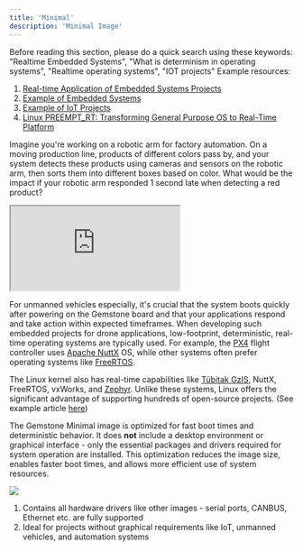 ```yaml
---
title: 'Minimal'
description: 'Minimal Image'
---
```


<Note>
Before reading this section, please do a quick search using these keywords:
"Realtime Embedded Systems", "What is determinism in operating systems", 
"Realtime operating systems", "IOT projects"
</Note>

<Tip>
Example resources:

1. [Real-time Application of Embedded Systems Projects](https://mth.tc/mjBS)
2. [Example of Embedded Systems](https://mth.tc/Q3ir3)
3. [Example of IoT Projects](https://mth.tc/Sm3ZS)
4. [Linux PREEMPT_RT: Transforming General Purpose OS to Real-Time Platform](https://preprod.kureansiklopedi.com/tr/detay/linux-preempt_rt-genel-amacli-isletim-sisteminden-)
</Tip>

Imagine you're working on a robotic arm for factory automation. On a moving production line, 
products of different colors pass by, and your system detects these products using cameras 
and sensors on the robotic arm, then sorts them into different boxes based on color. 
What would be the impact if your robotic arm responded 1 second late when detecting a red product?

<iframe
  className="w-full aspect-video rounded-xl"
  src="https://www.youtube.com/embed/sLKXQvUkWAU"
  title="Robotic Arm Demo"
  allow="accelerometer; autoplay; clipboard-write; encrypted-media; gyroscope; picture-in-picture"
  allowFullScreen
></iframe>

For unmanned vehicles especially, it's crucial that the system boots quickly after powering on 
the Gemstone board and that your applications respond and take action within expected timeframes. 
When developing such embedded projects for drone applications, low-footprint, deterministic, 
real-time operating systems are typically used. For example, the [PX4](https://mth.tc/gkgIy) 
flight controller uses [Apache NuttX](https://github.com/t3gemstone/NuttX) OS, while other 
systems often prefer operating systems like [FreeRTOS](https://www.freertos.org/Documentation/00-Overview).

The Linux kernel also has real-time capabilities like 
[Tübitak GzIS](https://preprod.kureansiklopedi.com/tr/detay/tubitak-gis-gercek-zamanli-isletim-sistemi-69507), 
NuttX, FreeRTOS, vxWorks, and [Zephyr](https://www.zephyrproject.org/). Unlike these systems, 
Linux offers the significant advantage of supporting hundreds of open-source projects. 
(See example article [here](https://mth.tc/jRzV))

The Gemstone Minimal image is optimized for fast boot times and deterministic behavior. 
It does **not** include a desktop environment or graphical interface - only the essential 
packages and drivers required for system operation are installed. This optimization reduces 
the image size, enables faster boot times, and allows more efficient use of system resources.

<Frame caption="Todo: Selecting minimal image in Gemstone Imager application">
  <img className="rounded-lg" noZoom src="/images/under-construction.png" />
</Frame>

1. Contains all hardware drivers like other images - serial ports, CANBUS, Ethernet etc. are fully supported
2. Ideal for projects without graphical requirements like IoT, unmanned vehicles, and automation systems
